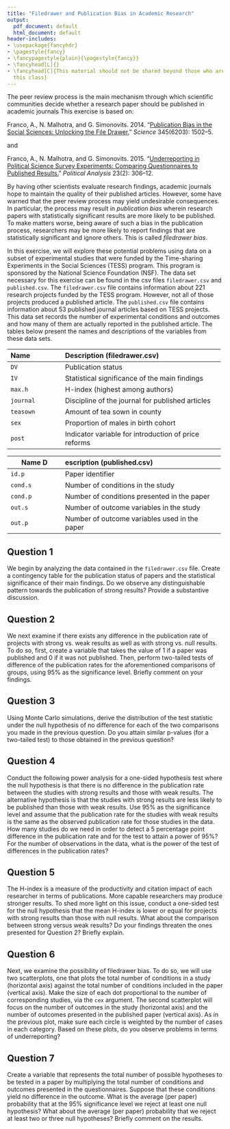 ```yaml
---
title: "Filedrawer and Publication Bias in Academic Research"
output:
  pdf_document: default
  html_document: default
header-includes:
- \usepackage{fancyhdr}
- \pagestyle{fancy}
- \fancypagestyle{plain}{\pagestyle{fancy}}
- \fancyhead[L]{}
- \fancyhead[C]{This material should not be shared beyond those who are enrolled in
  this class}
---
```


The peer review process is the main mechanism through which scientific
communities decide whether a research paper should be published in
academic journals This exercise is based on:

Franco, A., N. Malhotra, and G. Simonovits. 2014. “[Publication Bias 
 in the Social Sciences: Unlocking the File 
 Drawer.](http://dx.doi.org/10.1126/science.1255484)” *Science* 345(6203): 1502–5.

and 

Franco, A., N. Malhotra, and G. Simonovits. 2015. “[Underreporting in 
 Political Science Survey Experiments: Comparing Questionnaires to 
 Published Results.](http://dx.doi.org/10.1093/pan/mpv006)” 
 *Political Analysis* 23(2): 306–12. 

By having other scientists evaluate
research findings, academic journals hope to maintain the quality of
their published articles.  However, some have warned that the peer
review process may yield undesirable consequences.  In particular, the
process may result in *publication bias* wherein research papers
with statistically significant results are more likely to be
published.  To make matters worse, being aware of such a bias in the
publication process, researchers may be more likely to report findings
that are statistically significant and ignore others.  This is called
*filedrawer bias*.

In this exercise, we will explore these potential problems using data
on a subset of experimental studies that were funded by the
Time-sharing Experiments in the Social Sciences (TESS) program.  This
program is sponsored by the National Science Foundation (NSF). The
data set necessary for this exercise can be found in the csv files
`filedrawer.csv` and `published.csv`.  The
`filedrawer.csv` file contains information about 221 research
projects funded by the TESS program.  However, not all of those
projects produced a published article.  The `published.csv` file
contains information about 53 published journal articles based on TESS
projects. This data set records the number of experimental conditions
and outcomes and how many of them are actually reported in the
published article. The tables below present the names and descriptions of the variables from these data
sets.

------------------------------------------------------------------------------
 Name                Description (filedrawer.csv)
 ------------------- ---------------------------------------------------------
 `DV`                Publication status
 
 `IV`                Statistical significance of the main findings
 
 `max.h`             H-index (highest among authors)
 
 `journal`           Discipline of the journal for published articles
 
 `teasown`           Amount of tea sown in county 
 
 `sex`               Proportion of males in birth cohort
 
 `post`              Indicator variable for introduction of price reforms
------------------------------------------------------------------------------
 
------------------------------------------------------------------------------
 Name               Description (published.csv)
 ------------------- ---------------------------------------------------------
 `id.p`              Paper identifier
 
 `cond.s`            Number of conditions in the study
 
 `cond.p`            Number of conditions presented in the paper
 
 `out.s`             Number of outcome variables in the study
 
 `out.p`             Number of outcome variables used in the paper
------------------------------------------------------------------------------
 
## Question 1
 
 We begin by analyzing the data contained in the
  `filedrawer.csv` file. Create a contingency table for the
  publication status of papers and the statistical significance of
  their main findings. Do we observe any distinguishable pattern
  towards the publication of strong results?  Provide a substantive
  discussion.

## Question 2

We next examine if there exists any difference in the
  publication rate of projects with strong vs. weak results as well as
  with strong vs. null results. To do so, first, create a variable
  that takes the value of 1 if a paper was published and 0 if it was
  not published.  Then, perform two-tailed tests of difference of the
  publication rates for the aforementioned comparisons of groups,
  using 95% as the significance level. Briefly comment on your
  findings.
  
## Question 3

Using Monte Carlo simulations, derive the distribution of the
  test statistic under the null hypothesis of no difference for each
  of the two comparisons you made in the previous question. Do you
  attain similar p-values (for a two-tailed test) to those obtained in
  the previous question?
  
## Question 4

Conduct the following power analysis for a one-sided hypothesis
  test where the null hypothesis is that there is no difference in the
  publication rate between the studies with strong results and those
  with weak results.  The alternative hypothesis is that the studies
  with strong results are less likely to be published than those with
  weak results.  Use 95\% as the significance level and assume that
  the publication rate for the studies with weak results is the same
  as the observed publication rate for those studies in the data.  How
  many studies do we need in order to detect a 5 percentage point
  difference in the publication rate and for the test to attain a
  power of 95\%? For the number of observations in the data, what is
  the power of the test of differences in the publication rates?

## Question 5

The H-index is a measure of the productivity and citation impact
  of each researcher in terms of publications.  More capable
  researchers may produce stronger results.  To shed more light on
  this issue, conduct a one-sided test for the null hypothesis that
  the mean H-index is lower or equal for projects with strong results
  than those with null results.  What about the comparison between
  strong versus weak results?  Do your findings threaten the ones
  presented for Question 2?  Briefly explain.
  
## Question 6

Next, we examine the possibility of filedrawer bias.  To do so,
  we will use two scatterplots, one that plots the total number of
  conditions in a study (horizontal axis) against the total number of
  conditions included in the paper (vertical axis).  Make the size of
  each dot proportional to the number of corresponding studies, via
  the `cex` argument.  The second scatterplot will focus on the
  number of outcomes in the study (horizontal axis) and the number of
  outcomes presented in the published paper (vertical axis). As in the
  previous plot, make sure each circle is weighted by the number of
  cases in each category. Based on these plots, do you observe
  problems in terms of underreporting?
  
## Question 7

Create a variable that represents the total number of possible
  hypotheses to be tested in a paper by multiplying the total number
  of conditions and outcomes presented in the questionnaires. Suppose
  that these conditions yield no difference in the outcome. What is
  the average (per paper) probability that at the 95\% significance
  level we reject at least one null hypothesis?  What about the
  average (per paper) probability that we reject at least two or three
  null hypotheses?  Briefly comment on the results.

